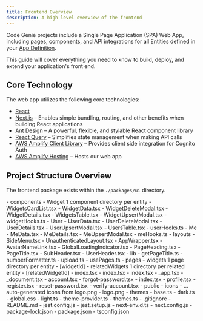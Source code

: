 ```yaml
---
title: Frontend Overview
description: A high level overview of the frontend
---
```



Code Genie projects include a Single Page Application (SPA) Web App, including pages, components, and API integrations for all Entities defined in your [App Definition](../spec/app-definition).

This guide will cover everything you need to know to build, deploy, and extend your application's front end.

## Core Technology

The web app utilizes the following core technologies:

- [React](https://react.dev/)
- [Next.js](https://nextjs.org/) &ndash; Enables simple bundling, routing, and other benefits when building React applications
- [Ant Design](https://ant.design/) &ndash; A powerful, flexible, and stylable React component library
- [React Query](https://tanstack.com/query/v3/) &ndash; Simplifies state management when making API calls
- [AWS Amplify Client Library](https://aws-amplify.github.io/amplify-js/api/index.html) &ndash; Provides client side integration for Cognito Auth
- [AWS Amplify Hosting](https://aws.amazon.com/amplify/hosting/) &ndash; Hosts our web app

## Project Structure Overview

The frontend package exists within the `./packages/ui` directory.

<FileTree>
- components
  - Widget 1 component directory per entity
    - WidgetsCardList.tsx
    - WidgetData.tsx
    - WidgetDeleteModal.tsx
    - WidgetDetails.tsx
    - WidgetsTable.tsx
    - WidgetUpsertModal.tsx
    - widgetHooks.ts
  - User
    - UserData.tsx
    - UserDeleteModal.tsx
    - UserDetails.tsx
    - UserUpsertModal.tsx
    - UsersTable.tsx
    - userHooks.ts
  - Me
    - MeData.tsx
    - MeDetails.tsx
    - MeUpsertModal.tsx
    - meHooks.ts
  - layouts
    - SideMenu.tsx
    - UnauthenticatedLayout.tsx
  - AppWrapper.tsx
  - AvatarNameLink.tsx
  - GlobalLoadingIndicator.tsx
  - PageHeading.tsx
  - PageTitle.tsx
  - SubHeader.tsx
  - UserHeader.tsx
- lib
  - getPageTitle.ts
  - numberFormatter.ts
  - upload.ts
  - usePages.ts
- pages
  - widgets 1 page directory per entity
    - [widgetId]
      - relatedWidgets 1 directory per related entity
        - [relatedWidgetId]
            - index.tsx
      - index.tsx
    - index.tsx
  - _app.tsx
  - _document.tsx
  - account.tsx
  - forgot-password.tsx
  - index.tsx
  - profile.tsx
  - register.tsx
  - reset-password.tsx
  - verify-account.tsx
- public
  - icons
    - ... auto-generated icons from logo.png
  - logo.png
- themes
  - base.ts
  - dark.ts
  - global.css
  - light.ts
  - theme-provider.ts
  - themes.ts
- .gitignore
- README.md
- jest.config.js
- jest.setup.js
- next-env.d.ts
- next.config.js
- package-lock.json
- package.json
- tsconfig.json
</FileTree>